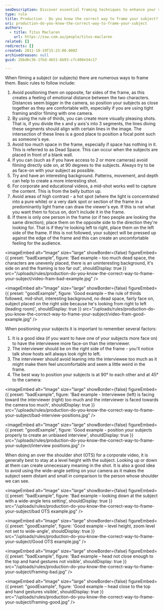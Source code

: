 ```yaml
---
seoDescription: Discover essential framing techniques to enhance your video production by positioning subjects effectively and using engaging backgrounds for professional results.
type: rule
title: Production - Do you know the correct way to frame your subject?
uri: production-do-you-know-the-correct-way-to-frame-your-subject
authors:
  - title: Titus Maclaren
    url: https://ssw.com.au/people/titus-maclaren
related: []
redirects: []
created: 2011-10-19T15:23:00.000Z
archivedreason: null
guid: 2bbd6c36-1fbd-4b51-bb93-cfc408e54c17

---
```


When filming a subject (or subjects) there are numerous ways to frame them.
Basic rules to follow include:

1. Avoid positioning them on opposite, far sides of the frame, as this creates a feeling of emotional distance between the two characters. Distances seem bigger in the camera, so position your subjects as close together as they are comfortable with, especially if you are using tight framing and/or filming with one camera.
2. By using the rule of thirds, you can create more visually pleasing shots. That is, if you divide the x and y axis's into 3 segments, the lines diving these segments should align with certain lines in the image. The intersection of these lines is a good place to position a focal point such as someone's eye.
3. Avoid too much space in the frame, especially if space has nothing in it. This is referred to as Dead Space. This can occur when the subjects are placed in front of a blank wall.
4. If you can (such as if you have access to 2 or more cameras) avoid filming directly side on, at 90 degrees to the subjects. Always try to be as face-on with your subject as possible.
5. Try and have an interesting background. Patterns, movement, and depth can help to create a more interesting shot.
6. For corporate and educational videos, a mid-shot works well to capture the content. This is from the belly button up.
7. Avoid areas of high contrast - a hot spot (where the light is concentrated into a pure white) or a very dark spot or section of the frame in a predominantly light frame can draw the viewer's eye. If this is not what you want them to focus on, don't include it in the frame.
8. If there is only one person in the frame (or if two people are looking the same direction), place them on the opposite side to the direction they're looking for. That is if they're looking left to right, place them on the left side of the frame. If this is not followed, your subject will be pressed up against the edge of the frame and this can create an uncomfortable feeling for the audience.

<imageEmbed
  alt="Image"
  size="large"
  showBorder={false}
  figureEmbed={{
    preset: "badExample",
    figure: 'Bad example – too much dead space, the characters are unevenly placed, there is an uninteresting background, it\'s side on and the framing is too far out',
    shouldDisplay: true
  }}
  src="/uploads/rules/production-do-you-know-the-correct-way-to-frame-your-subject/video-fram-bad-example.jpg"
/>

<imageEmbed
  alt="Image"
  size="large"
  showBorder={false}
  figureEmbed={{
    preset: "goodExample",
    figure: 'Good example – the rule of thirds followed, mid-shot, interesting background, no dead space, fairly face on, subject placed on the right side because he\'s looking from right to left (leading room)',
    shouldDisplay: true
  }}
  src="/uploads/rules/production-do-you-know-the-correct-way-to-frame-your-subject/video-fram-good-example.jpg"
/>

When positioning your subjects it is important to remember several factors:

1. It is a good idea (if you want to have one of your subjects more face on) to have the interviewee more face-on than the interviewer.
2. The interviewer should be on the right side of the frame - you'll notice talk show hosts will always look right to left.
3. The interviewer should avoid leaning into the interviewee too much as it might make them feel uncomfortable and seem a little weird in the frame.
4. The best way to position your subjects is at 90° to each other and at 45° to the camera:

<imageEmbed
  alt="Image"
  size="large"
  showBorder={false}
  figureEmbed={{
    preset: "badExample",
    figure: 'Bad example - Interviewee (left) is facing toward the interviewer (right) too much and the interviewer is faced towards the camera too much',
    shouldDisplay: true
  }}
  src="/uploads/rules/production-do-you-know-the-correct-way-to-frame-your-subject/bad-interview-positions.jpg"
/>

<imageEmbed
  alt="Image"
  size="large"
  showBorder={false}
  figureEmbed={{
    preset: "goodExample",
    figure: 'Good example - position your subjects properly to create an unbiased interview',
    shouldDisplay: true
  }}
  src="/uploads/rules/production-do-you-know-the-correct-way-to-frame-your-subject/interview positions.jpg"
/>

When doing an over the shoulder shot (OTS) for a corporate video, it is generally best to stay at a level height with the subject. Looking up or down at them can create unnecessary meaning in the shot. It is also a good idea to avoid using the wide-angle setting on your camera as it makes the subject seem distant and small in comparison to the person whose shoulder we can see.

<imageEmbed
  alt="Image"
  size="large"
  showBorder={false}
  figureEmbed={{
    preset: "badExample",
    figure: 'Bad example – looking down at the subject with a wide-angle lens setting',
    shouldDisplay: true
  }}
  src="/uploads/rules/production-do-you-know-the-correct-way-to-frame-your-subject/bad OTS example.jpg"
/>

<imageEmbed
  alt="Image"
  size="large"
  showBorder={false}
  figureEmbed={{
    preset: "goodExample",
    figure: 'Good example – level height, zoom level not set to wide-angle',
    shouldDisplay: true
  }}
  src="/uploads/rules/production-do-you-know-the-correct-way-to-frame-your-subject/Good OTS example.jpg"
/>

<imageEmbed
  alt="Image"
  size="large"
  showBorder={false}
  figureEmbed={{
    preset: "badExample",
    figure: 'Bad example – head not close enough to the top and hand gestures not visible',
    shouldDisplay: true
  }}
  src="/uploads/rules/production-do-you-know-the-correct-way-to-frame-your-subject/framing-bad.jpg"
/>

<imageEmbed
  alt="Image"
  size="large"
  showBorder={false}
  figureEmbed={{
    preset: "goodExample",
    figure: 'Good example – head close to the top and hand gestures visible',
    shouldDisplay: true
  }}
  src="/uploads/rules/production-do-you-know-the-correct-way-to-frame-your-subject/framing-good.jpg"
/>